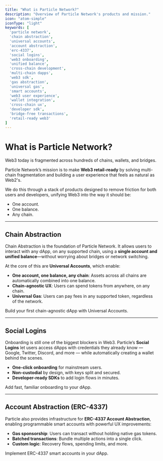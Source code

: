 ```yaml
---
title: "What is Particle Network?"
description: "Overview of Particle Network's products and mission."
icon: "atom-simple"
iconType: "light"
keywords: [
  'particle network',
  'chain abstraction',
  'universal accounts',
  'account abstraction',
  'erc-4337',
  'social logins',
  'web3 onboarding',
  'unified balance',
  'cross-chain development',
  'multi-chain dapps',
  'web3 sdk',
  'gas abstraction',
  'universal gas',
  'smart accounts',
  'web3 user experience',
  'wallet integration',
  'cross-chain ux',
  'developer sdk',
  'bridge-free transactions',
  'retail-ready web3'
]
---
```


# What is Particle Network?

Web3 today is fragmented across hundreds of chains, wallets, and bridges.

Particle Network’s mission is to make **Web3 retail-ready** by solving multi-chain fragmentation and building a user experience that feels as natural as Web2's.

We do this through a stack of products designed to remove friction for both users and developers, unifying Web3 into the way it should be:

- One account.
- One balance.
- Any chain.

---

## Chain Abstraction

Chain Abstraction is the foundation of Particle Network.
It allows users to interact with any dApp, on any supported chain, using a **single account and unified balance**—without worrying about bridges or network switching.

At the core of this are **Universal Accounts**, which enable:

- **One account, one balance, any chain**: Assets across all chains are automatically combined into one balance.
- **Chain-agnostic UX**: Users can spend tokens from anywhere, on any chain.
- **Universal Gas**: Users can pay fees in any supported token, regardless of the network.

<Card title="Start with Universal Accounts" icon="wand-magic-sparkles" href="/universal-accounts/cha/web-quickstart">
  Build your first chain-agnostic dApp with Universal Accounts.
</Card>

---

## Social Logins

Onboarding is still one of the biggest blockers in Web3. Particle’s **Social Logins** let users access dApps with credentials they already know — Google, Twitter, Discord, and more — while automatically creating a wallet behind the scenes.

- **One-click onboarding** for mainstream users.
- **Non-custodial** by design, with keys split and secured.
- **Developer-ready SDKs** to add login flows in minutes.

<Card title="Integrate Social Logins" icon="address-card" href="/social-logins/overview">
  Add fast, familiar onboarding to your dApp.
</Card>

---

## Account Abstraction (ERC-4337)

Particle also provides infrastructure for **ERC-4337 Account Abstraction**, enabling programmable smart accounts with powerful UX improvements:

- **Gas sponsorship**: Users can transact without holding native gas tokens.
- **Batched transactions**: Bundle multiple actions into a single click.
- **Custom logic**: Recovery flows, spending limits, and more.

<Card title="Explore Account Abstraction" icon="cogs" href="/aa/introduction">
  Implement ERC-4337 smart accounts in your dApp.
</Card>
